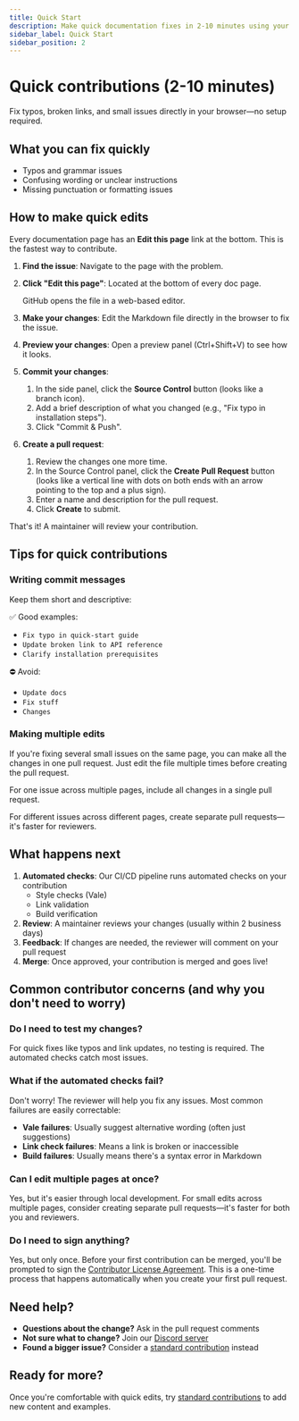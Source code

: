 ```yaml
---
title: Quick Start
description: Make quick documentation fixes in 2-10 minutes using your browser.
sidebar_label: Quick Start
sidebar_position: 2
---
```


# Quick contributions (2-10 minutes)

Fix typos, broken links, and small issues directly in your browser—no setup required.

## What you can fix quickly

- Typos and grammar issues
- Confusing wording or unclear instructions
- Missing punctuation or formatting issues

## How to make quick edits

Every documentation page has an **Edit this page** link at the bottom. This is the fastest way to contribute.

1. **Find the issue**: Navigate to the page with the problem.
2. **Click "Edit this page"**: Located at the bottom of every doc page.

   GitHub opens the file in a web-based editor.

3. **Make your changes**: Edit the Markdown file directly in the browser to fix the issue.
4. **Preview your changes**: Open a preview panel (Ctrl+Shift+V) to see how it looks.
5. **Commit your changes**:
   1. In the side panel, click the **Source Control** button (looks like a branch icon).
   1. Add a brief description of what you changed (e.g., "Fix typo in installation steps").
   1. Click "Commit & Push".
6. **Create a pull request**:
   1. Review the changes one more time.
   1. In the Source Control panel, click the **Create Pull Request** button (looks like a vertical line with dots on both ends with an arrow pointing to the top and a plus sign).
   1. Enter a name and description for the pull request.
   1. Click **Create** to submit.

That's it! A maintainer will review your contribution.

## Tips for quick contributions

### Writing commit messages

Keep them short and descriptive:

✅ Good examples:
- `Fix typo in quick-start guide`
- `Update broken link to API reference`
- `Clarify installation prerequisites`

⛔ Avoid:
- `Update docs`
- `Fix stuff`
- `Changes`

### Making multiple edits

If you're fixing several small issues on the same page, you can make all the changes in one pull request. Just edit the file multiple times before creating the pull request.

For one issue across multiple pages, include all changes in a single pull request.

For different issues across different pages, create separate pull requests—it's faster for reviewers.

## What happens next

1. **Automated checks**: Our CI/CD pipeline runs automated checks on your contribution
   - Style checks (Vale)
   - Link validation
   - Build verification
2. **Review**: A maintainer reviews your changes (usually within 2 business days)
3. **Feedback**: If changes are needed, the reviewer will comment on your pull request
4. **Merge**: Once approved, your contribution is merged and goes live!

## Common contributor concerns (and why you don't need to worry)

### Do I need to test my changes?

For quick fixes like typos and link updates, no testing is required. The automated checks catch most issues.

### What if the automated checks fail?

Don't worry! The reviewer will help you fix any issues. Most common failures are easily correctable:
- **Vale failures**: Usually suggest alternative wording (often just suggestions)
- **Link check failures**: Means a link is broken or inaccessible
- **Build failures**: Usually means there's a syntax error in Markdown

### Can I edit multiple pages at once?

Yes, but it's easier through local development. For small edits across multiple pages, consider creating separate pull requests—it's faster for both you and reviewers.

### Do I need to sign anything?

Yes, but only once. Before your first contribution can be merged, you'll be prompted to sign the [Contributor License Agreement](https://cla-assistant.io/doc-detective/doc-detective.github.io). This is a one-time process that happens automatically when you create your first pull request.

## Need help?

- **Questions about the change?** Ask in the pull request comments
- **Not sure what to change?** Join our [Discord server](https://discord.gg/2M7wXEThfF)
- **Found a bigger issue?** Consider a [standard contribution](standard-contributions) instead

## Ready for more?

Once you're comfortable with quick edits, try [standard contributions](standard-contributions) to add new content and examples.
